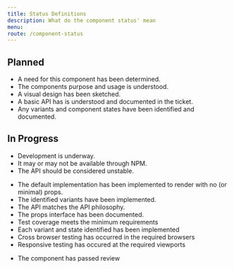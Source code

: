 ```yaml
---
title: Status Definitions
description: What do the component status' mean
menu: 
route: /component-status
---
```



## Planned

<Status planned />

* A need for this component has been determined.
* The components purpose and usage is understood.
* A visual design has been sketched.
* A basic API has is understood and documented in the ticket.
* Any variants and component states have been identified and documented.

<Separator />

## In Progress

<Status progress />

* Development is underway.
* It may or may not be available through NPM.
* The API should be considered unstable.

<Separator />

<Status review />

* The default implementation has been implemented to render with no (or minimal) props.
* The identified variants have been implemented.
* The API matches the API philosophy.
* The props interface has been documented.
* Test coverage meets the minimum requirements
* Each variant and state identified has been implemented
* Cross browser testing has occurred in the required browsers
* Responsive testing has occured at the required viewports

<Separator />

<Status complete />

* The component has passed review